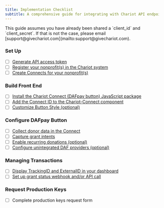 ```yaml
---
title: Implementation Checklist
subtitle: A comprehensive guide for integrating with Chariot API endpoints
---
```


<Info> 
This guide assumes you have already been shared a `client_id` and `client_secret`. If that is not the case, please email [support@givechariot.com](mailto:support@givechariot.com).
</Info>

### Set Up
* [ ]  [Generate API access token](https://docs.givechariot.com/integrating-da-fpay/set-up#generate-an-access-token-_)
* [ ]  [Register your nonprofit(s) in the Chariot system](https://docs.givechariot.com/integrating-da-fpay/set-up#create-nonprofit-hospital)
* [ ]  [Create Connects for your nonprofit(s)](https://docs.givechariot.com/integrating-da-fpay/set-up#create-connect-)

### Build Front End 
* [ ]  [Install the Chariot Connect (DAFpay button) JavaScript package](https://docs.givechariot.com/guides/dafpay/integrating-da-fpay/front-end#installation)
* [ ]  [Add the Connect ID to the Chariot-Connect component](https://docs.givechariot.com/guides/dafpay/integrating-da-fpay/front-end#add-chariot-connect)
* [ ]  [Customize Button Style (optional)](https://docs.givechariot.com/guides/dafpay/integrating-da-fpay/front-end#dafpay-button-themes)

### Configure DAFpay Button
* [ ]  [Collect donor data in the Connect](https://docs.givechariot.com/guides/dafpay/integrating-da-fpay/back-end#collecting-donor-data)
* [ ]  [Capture grant intents](https://docs.givechariot.com/guides/dafpay/integrating-da-fpay/back-end#capturing-grant-intents)
* [ ]  [Enable recurring donations (optional)](https://docs.givechariot.com/guides/dafpay/integrating-da-fpay/back-end#recurring-donations)
* [ ]  [Configure unintegrated DAF providers (optional)](https://docs.givechariot.com/guides/dafpay/integrating-da-fpay/back-end#unintegrated-daf-providers)

### Managing Transactions
* [ ]  [Display TrackingID and ExternalID in your dashboard](http://localhost:3000/guides/dafpay/integrating-da-fpay/transactions#reconciliation--grant-identifiers)
* [ ]  [Set up grant status webhook and/or API call](http://localhost:3000/guides/dafpay/integrating-da-fpay/transactions#grant-statuses)

### Request Production Keys
* [ ]  Complete production keys request form 